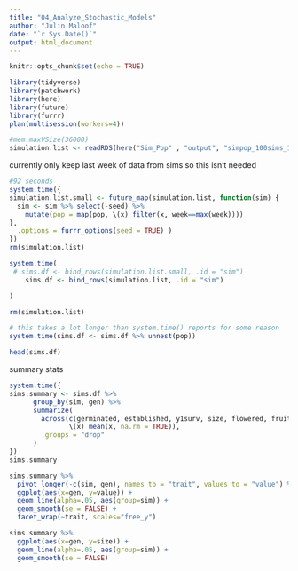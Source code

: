 ```yaml
---
title: "04_Analyze_Stochastic_Models"
author: "Julin Maloof"
date: "`r Sys.Date()`"
output: html_document
---
```


```r
knitr::opts_chunk$set(echo = TRUE)
```

```r
library(tidyverse)
library(patchwork)
library(here)
library(future)
library(furrr)
plan(multisession(workers=4))
```

```r
#mem.maxVSize(36000)
simulation.list <- readRDS(here("Sim_Pop" , "output", "simpop_100sims_100gen_2025-09-29.Rds"))
```

currently only keep last week of data from sims so this isn't needed
```r
#92 seconds
system.time({
simulation.list.small <- future_map(simulation.list, function(sim) {
  sim <- sim %>% select(-seed) %>%
    mutate(pop = map(pop, \(x) filter(x, week==max(week)))) 
},
  .options = furrr_options(seed = TRUE) ) 
})
rm(simulation.list)
```

```r
system.time(
 # sims.df <- bind_rows(simulation.list.small, .id = "sim")
    sims.df <- bind_rows(simulation.list, .id = "sim")

)

rm(simulation.list)

# this takes a lot longer than system.time() reports for some reason
system.time(sims.df <- sims.df %>% unnest(pop))

head(sims.df)
```

summary stats
```r
system.time({
sims.summary <- sims.df %>%
      group_by(sim, gen) %>%
      summarize(
        across(c(germinated, established, y1surv, size, flowered, fruitPerPlant_pheno), 
               \(x) mean(x, na.rm = TRUE)),
        .groups = "drop"
      )
})
sims.summary
```

```r
sims.summary %>%
  pivot_longer(-c(sim, gen), names_to = "trait", values_to = "value") %>%
  ggplot(aes(x=gen, y=value)) +
  geom_line(alpha=.05, aes(group=sim)) +
  geom_smooth(se = FALSE) +
  facet_wrap(~trait, scales="free_y")
```

```r
sims.summary %>%
  ggplot(aes(x=gen, y=size)) +
  geom_line(alpha=.05, aes(group=sim)) +
  geom_smooth(se = FALSE)
```

